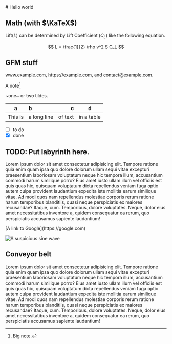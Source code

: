 
<TextContainer>
# Hello world

## Math (with $\KaTeX$)

Lift($L$) can be determined by Lift Coefficient ($C_L$) like the following
equation.

$$
L = \frac{1}{2} \rho v^2 S C_L
$$

## GFM stuff

www.example.com, https://example.com, and contact@example.com.

A note[^1]

[^1]: Big note.

~one~ or ~~two~~ tildes.

| a       | b           |       c |     d      |
| ------- | :---------- | ------: | :--------: |
| This is | a long line | of text | in a table |

- [ ] to do
- [x] done

</TextContainer>

<DarkFadeBg>
<TextContainer>
    
## TODO: Put labyrinth here.

<Example />

<ExampleTimer />

Lorem ipsum dolor sit amet consectetur adipisicing elit. Tempore ratione quia enim quam ipsa quo dolore dolorum ullam sequi vitae excepturi praesentium laboriosam voluptatum neque hic tempora illum, accusantium commodi harum similique porro? Eius amet iusto ullam illum vel officiis est quis quas hic, quisquam voluptatum dicta repellendus veniam fuga optio autem culpa provident laudantium expedita iste mollitia earum similique vitae. Ad modi quos nam repellendus molestiae corporis rerum ratione harum temporibus blanditiis, quasi neque perspiciatis ex maiores recusandae? Itaque, cum. Temporibus, dolore voluptates. Neque, dolor eius amet necessitatibus inventore a, quidem consequatur ea rerum, quo perspiciatis accusamus sapiente laudantium!

</TextContainer>
</DarkFadeBg>

<TextContainer>
[A link to Google](https://google.com)

![A suspicious sine wave](/img/sinus.jpg)

</TextContainer>

<DarkFadeBg>
<TextContainer>

## Conveyor belt

</TextContainer>

<ConveyorBelt />

<TextContainer>
  Lorem ipsum dolor sit amet consectetur adipisicing elit. Tempore ratione quia
  enim quam ipsa quo dolore dolorum ullam sequi vitae excepturi praesentium
  laboriosam voluptatum neque hic tempora illum, accusantium commodi harum
  similique porro? Eius amet iusto ullam illum vel officiis est quis quas hic,
  quisquam voluptatum dicta repellendus veniam fuga optio autem culpa provident
  laudantium expedita iste mollitia earum similique vitae. Ad modi quos nam
  repellendus molestiae corporis rerum ratione harum temporibus blanditiis,
  quasi neque perspiciatis ex maiores recusandae? Itaque, cum. Temporibus,
  dolore voluptates. Neque, dolor eius amet necessitatibus inventore a, quidem
  consequatur ea rerum, quo perspiciatis accusamus sapiente laudantium!
</TextContainer>

</DarkFadeBg>
